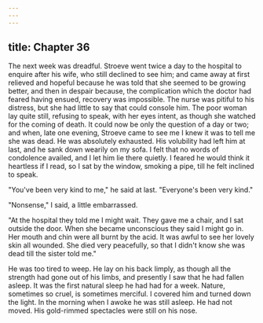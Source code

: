 ```yaml
---
---
---
```

title: Chapter 36
---

The next week was dreadful. Stroeve went twice a day to the hospital to enquire after his wife, who still declined to see him; and came away at first relieved and hopeful because he was told that she seemed to be growing better, and then in despair because, the complication which the doctor had feared having ensued, recovery was impossible. The nurse was pitiful to his distress, but she had little to say that could console him. The poor woman lay quite still, refusing to speak, with her eyes intent, as though she watched for the coming of death. It could now be only the question of a day or two; and when, late one evening, Stroeve came to see me I knew it was to tell me she was dead. He was absolutely exhausted. His volubility had left him at last, and he sank down wearily on my sofa. I felt that no words of condolence availed, and I let him lie there quietly. I feared he would think it heartless if I read, so I sat by the window, smoking a pipe, till he felt inclined to speak.

"You've been very kind to me," he said at last. "Everyone's been very kind."

"Nonsense," I said, a little embarrassed.

"At the hospital they told me I might wait. They gave me a chair, and I sat outside the door. When she became unconscious they said I might go in. Her mouth and chin were all burnt by the acid. It was awful to see her lovely skin all wounded. She died very peacefully, so that I didn't know she was dead till the sister told me."

He was too tired to weep. He lay on his back limply, as though all the strength had gone out of his limbs, and presently I saw that he had fallen asleep. It was the first natural sleep he had had for a week. Nature, sometimes so cruel, is sometimes merciful. I covered him and turned down the light. In the morning when I awoke he was still asleep. He had not moved. His gold-rimmed spectacles were still on his nose.